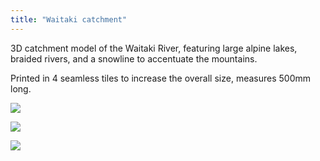 ```yaml
---
title: "Waitaki catchment"
---
```


3D catchment model of the Waitaki River, featuring large alpine lakes, braided rivers, and a snowline to accentuate the mountains.

Printed in 4 seamless tiles to increase the overall size, measures 500mm long.

![](images/IMG_1119.jpeg)

![](images/IMG_1116.jpeg)

![](images/IMG_1115.jpeg)
